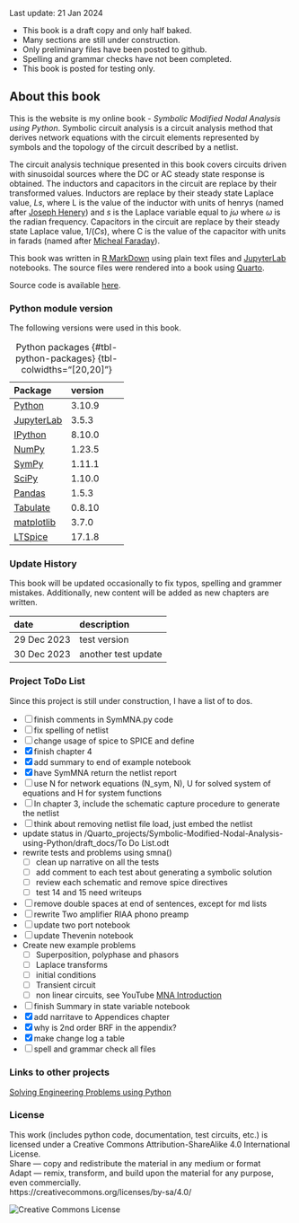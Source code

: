 :::{.callout-warning}  
Last update: 21 Jan 2024

- This book is a draft copy and only half baked.
- Many sections are still under construction.
- Only preliminary files have been posted to github.
- Spelling and grammar checks have not been completed.
- This book is posted for testing only.  
:::    

## About this book {.unnumbered}
This is the website is my online book - *Symbolic Modified Nodal Analysis using Python*. Symbolic circuit analysis is a circuit analysis method that derives network equations with the circuit elements represented by symbols and the topology of the circuit described by a netlist.

The circuit analysis technique presented in this book covers circuits driven with sinusoidal sources where the DC or AC steady state response is obtained. The inductors and capacitors in the circuit are replace by their transformed values. Inductors are replace by their steady state Laplace value, $Ls$, where L is the value of the inductor with units of henrys (named after [Joseph Henery](https://en.wikipedia.org/wiki/Joseph_Henry)) and $s$ is the Laplace variable equal to $j \omega$ where $\omega$ is the radian frequency. Capacitors in the circuit are replace by their steady state Laplace value, $1/(Cs)$, where C is the value of the capacitor with units in farads (named after [Micheal Faraday](https://en.wikipedia.org/wiki/Michael_Faraday)). 

This book was written in [R MarkDown](https://rmarkdown.rstudio.com/) using plain text files and [JupyterLab](https://jupyter.org/) notebooks. The source files were rendered into a book using [Quarto](https://quarto.org/).

Source code is available [here](https://github.com/Tiburonboy/Symbolic-modified-nodal-analysis).

### Python module version
The following versions were used in this book.

| Package | version |
|:---|:---|
| [Python](https://www.python.org/) | 3.10.9 |
| [JupyterLab](https://jupyterlab.readthedocs.io/en/latest/) |3.5.3 |
| [IPython](https://ipython.org/) | 8.10.0 |
| [NumPy](https://numpy.org/) | 1.23.5 |
| [SymPy](https://www.sympy.org/) | 1.11.1 |
| [SciPy](https://scipy.org/) | 1.10.0 |
| [Pandas](https://pandas.pydata.org/) | 1.5.3 |
| [Tabulate](https://pypi.org/project/tabulate/) | 0.8.10 |
| [matplotlib](https://matplotlib.org/) | 3.7.0 |
| [LTSpice](https://www.analog.com/en/design-center/design-tools-and-calculators/ltspice-simulator.html) | 17.1.8 |
: Python packages {#tbl-python-packages} {tbl-colwidths="[20,20]"}

### Update History
This book will be updated occasionally to fix typos, spelling and grammer mistakes. Additionally, new content will be added as new chapters are written.

| date | description |
|:---------|:------------|
| 29 Dec 2023 | test version |
| 30 Dec 2023 | another test update |

### Project ToDo List
Since this project is still under construction, I have a list of to dos.

- [ ] finish comments in SymMNA.py code
- [ ] fix spelling of netlist
- [ ] change usage of spice to SPICE and define
- [x] finish chapter 4
- [x] add summary to end of example notebook
- [x] have SymMNA return the netlist report
- [ ] use N for network equations (N_sym, N), U for solved system of equations and H for system functions
- [ ] In chapter 3, include the schematic capture procedure to generate the netlist
- [ ] think about removing netlist file load, just embed the netlist
- update status in /Quarto_projects/Symbolic-Modified-Nodal-Analysis-using-Python/draft_docs/To Do List.odt
- rewrite tests and problems using smna()
  - [ ] clean up narrative on all the tests
  - [ ] add comment to each test about generating a symbolic solution
  - [ ] review each schematic and remove spice directives  
  - [ ] test 14 and 15 need writeups
- [ ] remove double spaces at end of sentences, except for md lists
- [ ] rewrite Two amplifier RIAA phono preamp
- [ ] update two port notebook
- [ ] update Thevenin notebook
- Create new example problems
  - [ ] Superposition, polyphase and phasors
  - [ ] Laplace transforms
  - [ ] initial conditions
  - [ ] Transient circuit
  - [ ] non linear circuits, see YouTube [MNA Introduction](https://www.youtube.com/watch?v=BPapfxzwsmI&list=PLlsTHbFeR7v0QG8Q4l6oc7d---eKKSKTz)
- [ ] finish Summary in state variable notebook
- [x] add narritave to Appendices chapter
- [x] why is 2nd order BRF in the appendix?
- [x] make change log a table
- [ ] spell and grammar check all files

### Links to other projects
[Solving Engineering Problems using Python](https://tiburonboy.github.io/Solving-Engineering-Problems-using-Python/)

### License
This work (includes python code, documentation, test circuits, etc.) is licensed under a Creative Commons Attribution-ShareAlike 4.0 International License.  
Share — copy and redistribute the material in any medium or format  
Adapt — remix, transform, and build upon the material for any purpose, even commercially.  
https://creativecommons.org/licenses/by-sa/4.0/  

<img alt="Creative Commons License" style="border-width:0" src="https://i.creativecommons.org/l/by-sa/4.0/88x31.png" />


